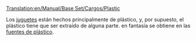 [[Translation:en/Manual/Base Set/Cargos/Plastic]]

{{es/Manual/Base Set/Cargos/Carga| carga  = Plástico
| imagen = en/Manual/Base Set/Industries/PlasticFountains.png
| producida =[[es/Manual/Base Set/Industries/Fuentes de plástico|Fuentes de plástico]]
| aceptada  =[[es/Manual/Base Set/Industries/Fábrica de juguetes|Fábrica de juguetes]]
}}

Los [[es/Manual/Base Set/Cargos/Juguetes|juguetes]] están hechos principalmente de plástico, y, por supuesto, el plástico tiene que ser extraído de alguna parte. en fantasía se obtiene en las [[es/Manual/Base Set/Industries/Fuentes de plástico|fuentes de plástico]].